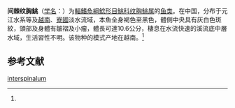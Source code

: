 {{Speciesbox
| name = 间棘纹胸鮡
| status = NT
| status_system = IUCN3.1
| image = 
| genus = Glyptothorax
| species = interspinalum
| authority = (Mai, 1978)<ref name='id6652'>{{cite web| url =http://www.bioinfo.cn/db05/BjdwSpecies.php?action=view&id=6652| title =间棘纹胸鮡| work =《中国动物物种编目数据库》| publisher =中国科学院微生物研究所| author =中国科学院动物研究所| accessdate =2009-04-11| deadurl =yes| archiveurl =https://web.archive.org/web/20131203122335/http://www.bioinfo.cn/db05/BjdwSpecies.php?action=view| archivedate =2013-12-03}}</ref>
| synonyms = *''Glyptosternon interspinalum '',Mai, 1978 
*''Glyptothorax interspinalum '',Mai, 1978 
*''Glyptothorax merus '',Li, 1984 
}}

'''间棘纹胸鮡'''（[[学名|学名]]：{{lang|la|''Glyptothorax interspinalum''}}）为[[輻鰭魚綱|輻鰭魚綱]][[鯰形目|鯰形目]][[鮡科|鮡科]][[纹胸鮡属|纹胸鮡属]]的[[鱼类|鱼类]]。在中国，分布于元江水系等及[[越南|越南]]、[[寮國|寮國]]淡水流域，本魚全身褐色至黑色，體側中央具有灰白色斑紋，頭部及身體有皺褶及小瘤，體長可達10.6公分，棲息在水流快速的溪流底中層水域，生活習性不明。该物种的模式产地在越南。<ref name='id6652'/>

== 参考文献 ==
{{reflist}}

{{Wikispecies|Glyptothorax interspinalum}}
{{Taxonbar|from=Q3760278}}

[[Category:纹胸鮡属|interspinalum]]


{{鯰形目小作品}}